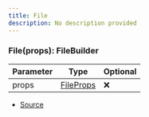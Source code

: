 ```yaml
---
title: File
description: No description provided
---
```



### File(props): FileBuilder

| Parameter | Type | Optional |
| ----------- | ----------- | ----------- |
| props | [FileProps](/docs/api-reference/types/FileProps) | ❌ |


- [Source](https://github.com/underctrl-io/commandkit/blob/98b939d6fdf8beaae597b4dc0351a139da52ee8d/packages/commandkit/src/components/v2/file.ts#L7)